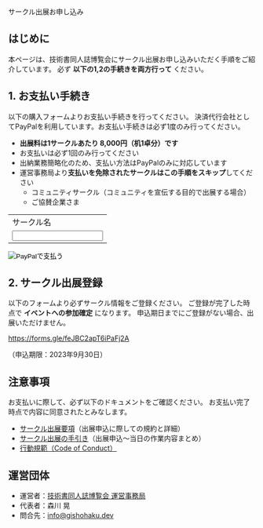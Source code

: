 
<SEO title="サークル出展お申し込み"/>

<SectionHeader text="ENTRY" pageHeader>
サークル出展お申し込み
</SectionHeader>

<MdxContainer>

## はじめに

本ページは、技術書同人誌博覧会にサークル出展お申し込みいただく手順をご紹介しています。
必ず **以下の1,2の手続きを両方行って** ください。

## 1. お支払い手続き

以下の購入フォームよりお支払い手続きを行ってください。
決済代行会社としてPayPalを利用しています。お支払い手続きは必ず1度のみ行ってください。

- **出展料は1サークルあたり 8,000円（机1卓分）です**
- お支払いは必ず1回のみ行ってください
- 出納業務簡略化のため、支払い方法はPayPalのみに対応しています
- 運営事務局より**支払いを免除されたサークルはこの手順をスキップ**してください
    - コミュニティサークル（コミュニティを宣伝する目的で出展する場合）
    - ご協賛企業さま

<form action="https://www.paypal.com/cgi-bin/webscr" method="post" target="_top" accept-charset="Shift_JIS">
<input type="hidden" name="cmd" value="_s-xclick" />
<input type="hidden" name="hosted_button_id" value="G3A5UJW65WZ9U" />
<table>
<tr><td><input type="hidden" name="on0" value="サークル名" />サークル名</td></tr>
<tr><td><input type="text" name="os0" maxlength="200" /></td></tr>
</table>
<input type="image" src="https://www.paypalobjects.com/en_US/i/btn/btn_buynowCC_LG.gif" border="0" name="submit" alt="PayPalで支払う" />
<img alt="" border="0" src="https://www.paypalobjects.com/ja_JP/i/scr/pixel.gif" width="1" height="1" />
</form>

## 2. サークル出展登録

以下のフォームより必ずサークル情報をご登録ください。
ご登録が完了した時点で **イベントへの参加確定** になります。
申込期日までにご登録がない場合、出展いただけません。

https://forms.gle/feJBC2apT6iPaFj2A

（申込期限：2023年9月30日）

## 注意事項

お支払いに際して、必ず以下のドキュメントをご確認ください。
お支払い完了時点で内容に同意されたとみなします。

- [サークル出展要項](https://esa-pages.io/p/sharing/13039/posts/214/100a86af275822f92ffd.html)（出展申込に際しての規約と詳細）
- [サークル出展の手引き](https://esa-pages.io/p/sharing/13039/posts/213/f3930a09ba1375a8fca6.html)（出展申込～当日の作業内容まとめ）
- [行動規範（Code of Conduct）](https://esa-pages.io/p/sharing/13039/posts/13/4c6fe5c0f58bb4fb32cd.html)

## 運営団体

- 運営者：[技術書同人誌博覧会 運営事務局](https://gishohaku.dev/)
- 代表者：森川 晃
- 問合先：[info@gishohaku.dev](mailto:info@gishohaku.dev)

</MdxContainer>
